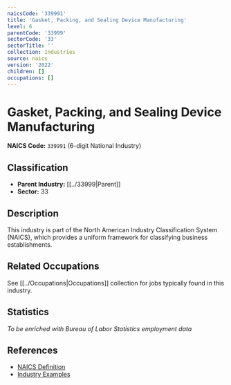 ```yaml
---
naicsCode: '339991'
title: 'Gasket, Packing, and Sealing Device Manufacturing'
level: 6
parentCode: '33999'
sectorCode: '33'
sectorTitle: ''
collection: Industries
source: naics
version: '2022'
children: []
occupations: []
---
```

# Gasket, Packing, and Sealing Device Manufacturing

**NAICS Code:** `339991` (6-digit National Industry)

## Classification

- **Parent Industry:** [[../33999|Parent]]
- **Sector:** 33

## Description

This industry is part of the North American Industry Classification System (NAICS), which provides a uniform framework for classifying business establishments.

## Related Occupations

See [[../Occupations|Occupations]] collection for jobs typically found in this industry.

## Statistics

*To be enriched with Bureau of Labor Statistics employment data*

## References

- [NAICS Definition](https://www.census.gov/naics/)
- [Industry Examples](https://www.census.gov/naics/2022NAICS/)
